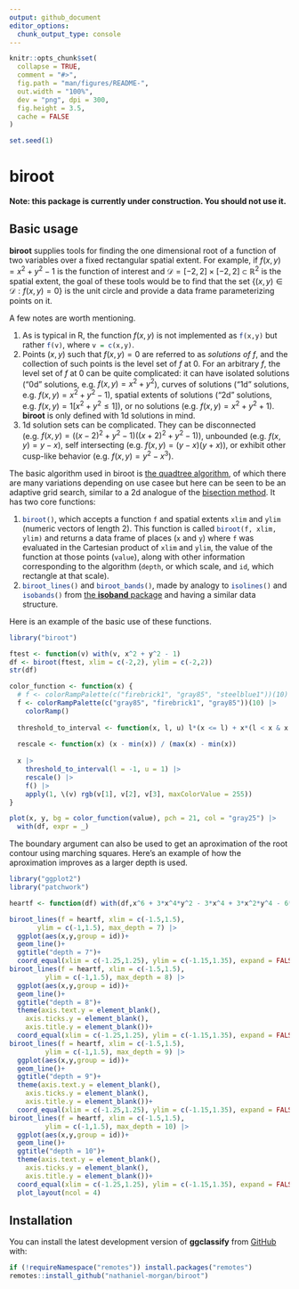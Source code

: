 ```yaml
---
output: github_document
editor_options: 
  chunk_output_type: console
---
```


<!-- README.md is generated from README.Rmd. Please edit that file -->

```r
knitr::opts_chunk$set(
  collapse = TRUE,
  comment = "#>",
  fig.path = "man/figures/README-",
  out.width = "100%",
  dev = "png", dpi = 300,
  fig.height = 3.5, 
  cache = FALSE
)
```

```r
set.seed(1)
```

# biroot

**Note: this package is currently under construction. You should not use it.**
<!-- extends [**ggplot2**](https://github.com/tidyverse/ggplot2) providing -->
<!-- functions to visualize the decision spaces of classification and clustering methods. -->
<!-- **ggclassify** currently includes the functions `geom_classify()` and `geom_classify_boundary()` for plotting the classification regions through filling in the regions, or outlining the resulting -->
<!-- boundaries respectively. -->

## Basic usage

**biroot** supplies tools for finding the one dimensional root of a function of two variables over a fixed rectangular spatial extent. For example, if $f(x,y) = x^{2} + y^{2} - 1$ is the function of interest and $\mathcal{D} = [-2,2] \times [-2,2] \subset \mathbb{R}^{2}$ is the spatial extent, the goal of these tools would be to find that the set $\{(x,y) \in \mathcal{D}: f(x,y) = 0\}$ is the unit circle and provide a data frame parameterizing points on it. 

A few notes are worth mentioning.

1. As is typical in R, the function $f(x,y)$ is not implemented as `f(x,y)`{.R} but rather `f(v)`{.R}, where `v = c(x,y)`{.R}.
2. Points $(x,y)$ such that $f(x,y) = 0$ are referred to as *solutions of $f$*, and the collection of such points is the level set of $f$ at $0$. For an arbitrary $f$, the level set of $f$ at $0$ can be quite complicated: it can have isolated solutions ("0d" solutions, e.g. $f(x,y) = x^{2} + y^{2}$), curves of solutions ("1d" solutions, e.g. $f(x,y) = x^{2} + y^{2} - 1$), spatial extents of solutions ("2d" solutions, e.g. $f(x,y) = 1[x^{2} + y^{2} \leq 1]$), or no solutions (e.g. $f(x,y) = x^{2} + y^{2} + 1$). **biroot** is only defined with 1d solutions in mind.
3. 1d solution sets can be complicated. They can be disconnected (e.g. $f(x,y) = ((x-2)^{2} + y^{2} - 1)((x+2)^{2} + y^{2} - 1)$), unbounded (e.g. $f(x,y) = y - x$), self intersecting (e.g. $f(x,y) = (y-x)(y+x)$), or exhibit other cusp-like behavior (e.g. $f(x,y) = y^{2} - x^{3}$).

The basic algorithm used in biroot is [the quadtree algorithm](https://en.wikipedia.org/wiki/Quadtree), of which there are many variations depending on use casee but here can be seen to be an adaptive grid search, similar to a 2d analogue of the [bisection method](https://en.wikipedia.org/wiki/Bisection_method). It has two core functions:

1. `biroot()`{.R}, which accepts a function `f`{.R} and spatial extents `xlim`{.R} and `ylim`{.R} (numeric vectors of length 2). This function is called `biroot(f, xlim, ylim)`{.R} and returns a data frame of places (`x`{.R} and `y`{.R}) where `f`{.R} was evaluated in the Cartesian product of `xlim`{.R} and `ylim`{.R}, the value of the function at those points (`value`{.R}), along with other information corresponding to the algorithm (`depth`{.R}, or which scale, and `id`{.R}, which rectangle at that scale).
2. `biroot_lines()`{.R} and `biroot_bands()`{.R}, made by analogy to `isolines()`{.R} and `isobands()`{.R} from [the **isoband** package](https://isoband.r-lib.org) and having a similar data structure.

Here is an example of the basic use of these functions.

```r
library("biroot")

ftest <- function(v) with(v, x^2 + y^2 - 1)
df <- biroot(ftest, xlim = c(-2,2), ylim = c(-2,2)) 
str(df)

color_function <- function(x) {
  # f <- colorRampPalette(c("firebrick1", "gray85", "steelblue1"))(10) |> 
  f <- colorRampPalette(c("gray85", "firebrick1", "gray85"))(10) |> 
    colorRamp()
  
  threshold_to_interval <- function(x, l, u) l*(x <= l) + x*(l < x & x < u) + u*(x >= u)
  
  rescale <- function(x) (x - min(x)) / (max(x) - min(x))
  
  x |> 
    threshold_to_interval(l = -1, u = 1) |> 
    rescale() |> 
    f() |> 
    apply(1, \(v) rgb(v[1], v[2], v[3], maxColorValue = 255))
}

plot(x, y, bg = color_function(value), pch = 21, col = "gray25") |> 
  with(df, expr = _)
```

The boundary argument can also be used to get an aproximation of the root contour
using marching squares. Here's an example of how the aproximation improves as
a larger depth is used.

```r
library("ggplot2")
library("patchwork")

heartf <- function(df) with(df,x^6 + 3*x^4*y^2 - 3*x^4 + 3*x^2*y^4 - 6*x^2*y^2 + 3*x^2 + y^6 - 3*y^4 + 3*y^2 - 1 - x^2*y^3)

biroot_lines(f = heartf, xlim = c(-1.5,1.5),
       ylim = c(-1,1.5), max_depth = 7) |> 
  ggplot(aes(x,y,group = id))+
  geom_line()+
  ggtitle("depth = 7")+
  coord_equal(xlim = c(-1.25,1.25), ylim = c(-1.15,1.35), expand = FALSE)+
biroot_lines(f = heartf, xlim = c(-1.5,1.5),
         ylim = c(-1,1.5), max_depth = 8) |> 
  ggplot(aes(x,y,group = id))+
  geom_line()+
  ggtitle("depth = 8")+
  theme(axis.text.y = element_blank(), 
    axis.ticks.y = element_blank(),
    axis.title.y = element_blank())+
  coord_equal(xlim = c(-1.25,1.25), ylim = c(-1.15,1.35), expand = FALSE)+
biroot_lines(f = heartf, xlim = c(-1.5,1.5),
         ylim = c(-1,1.5), max_depth = 9) |> 
  ggplot(aes(x,y,group = id))+
  geom_line()+
  ggtitle("depth = 9")+
  theme(axis.text.y = element_blank(), 
    axis.ticks.y = element_blank(),
    axis.title.y = element_blank())+
  coord_equal(xlim = c(-1.25,1.25), ylim = c(-1.15,1.35), expand = FALSE)+
biroot_lines(f = heartf, xlim = c(-1.5,1.5),
         ylim = c(-1,1.5), max_depth = 10) |> 
  ggplot(aes(x,y,group = id))+
  geom_line()+
  ggtitle("depth = 10")+
  theme(axis.text.y = element_blank(), 
    axis.ticks.y = element_blank(),
    axis.title.y = element_blank())+
  coord_equal(xlim = c(-1.25,1.25), ylim = c(-1.15,1.35), expand = FALSE)+
  plot_layout(ncol = 4)
```



## Installation

You can install the latest development version of **ggclassify** from [GitHub](https://github.com/) with:

``` r
if (!requireNamespace("remotes")) install.packages("remotes")
remotes::install_github("nathaniel-morgan/biroot")
```



